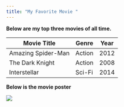 ```yaml
---
title: "My Favorite Movie "
---
```


**Below are my top three movies of all time.**

| Movie Title        | Genre          | Year |
|--------------------|----------------|------|
| Amazing Spider-Man | Action         | 2012 |
| The Dark Knight    | Action         | 2008 |
| Interstellar       | Sci-Fi         | 2014 |


**Below is the movie poster**


<img src = movie.jpg>
